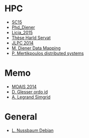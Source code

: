 = HPC =

* [[SC15]]
* [[Ph.D Diener|Phd_Diener]]
* [[Licia 2015|Licia_2015]]
* [[H_Servat_20150731|Thèse Harld Servat]]
* [[Formations/JLPC_2014|JLPC 2014]]
* [[Diener_ThreadDataMappingNuma_20131210|M. Diener Data Mapping]]
* [[P_Mertikpoulos_LearningInDistributedSystems|P. Mertikpoulos distributed systems]]

= Memo =

* [[MOAIS_2014|MOAIS 2014]]
* [[ordoId_D_Glesser_20140131|D. Glesser ordo id]]
* [[A_Legrand_SimGrid-HPC-20131205|A. Legrand Simgrid]]

= General =

* [[L_Nussbaum_Projet_Debian_20140213|L. Nussbaum Debian]]
